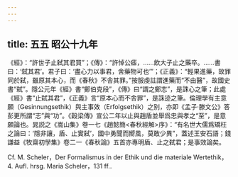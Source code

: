 ```yaml
---
---
---
```

title: 五五 昭公十九年
---




《經》：“許世子止弑其君買”；《傳》：“許悼公瘧，……飲大子止之藥卒。……書曰：‘弑其君’。君子曰：‘盡心力以事君，舍藥物可也’”；《正義》：“輕果進藥，故罪同於弑，雖原其本心，而《春秋》不舎其罪。”按服虔註謂進藥而“不由醫”，故國史書“弑”。隱公元年《經》書“鄭伯克段”，《傳》曰“謂之鄭志”，是誅心之筆；此處《經》書“止弑其君”，《正義》言“原本心而不舎罪”，是誅迹之筆。倫理學有主意願（Gesinnungsethik）與主事效（Erfolgsethik）之别，亦即《孟子·滕文公》答彭更所謂“志”與“功”。《穀梁傳》宣公二年以止與趙盾並舉爲忠與孝之“至”，是意願論也。晁説之《嵩山集》卷一七《趙懿簡<春秋經解>序》：“有名世大儒爲矯枉之論曰：‘隱非讓，盾、止實弑’，國中勇聞而嚮風，莫敢少異”，蓋述王安石語；錢謙益《牧齋初學集》卷二一《春秋論》五首亦專明盾、止之弑君；是事效論矣。

Cf. M. Scheler，Der Formalismus in der Ethik und die materiale Wertethik，4. Aufl. hrsg. Maria Scheler，131 ff..